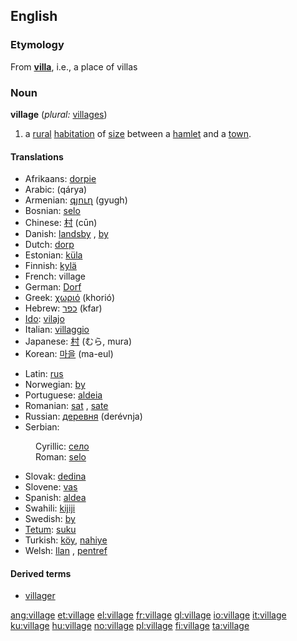 ==English==

{{rank|cry|step|turning|812|village|quickly|lie|supposed}}

=== Etymology ===
From '''[[villa]]''', i.e., a place of villas

=== Noun ===
{{wikipedia}}
'''village''' (''plural:'' [[villages]])

# a [[rural]] [[habitation]] of [[size]] between a [[hamlet]] and a [[town]].

==== Translations ====
{{top}}
*Afrikaans: [[dorpie]]
*Arabic: {{ARchar|[[قرية]]}} (qárya) {{f}}
*Armenian: [[գյուղ]] (gyugh)
*Bosnian: [[selo]] {{n}}
*Chinese: [[村]] (cūn)
*Danish: [[landsby]] {{c}}, [[by#Danish|by]] {{c}}
*Dutch: [[dorp]] {{n}}
*Estonian: [[küla]]
*Finnish: [[kylä]]
*French: village
*German: [[Dorf]] {{n}} 
*Greek: [[χωριό]] (khorió) {{n}}
*Hebrew: [[כפר]] (kfar) {{m}}
*[[Ido]]: [[vilajo]]
*Italian: [[villaggio]] {{m}}
*Japanese: [[村]] (むら, mura)
*Korean: [[마을]] (ma-eul)
{{mid}}
*Latin: [[rus]]
*Norwegian: [[by#Norwegian|by]]
*Portuguese: [[aldeia]] {{f}}
*Romanian: [[sat#Romanian|sat]] {{n}}, [[sate#Romanian|sate]] {{p}}
*Russian: [[деревня]] (derévnja) {{f}}
*Serbian:
:Cyrillic: [[село]] {{n}}
:Roman: [[selo#Serbian|selo]] {{n}}
*Slovak: [[dedina#Slovak|dedina]] {{f}}
*Slovene: [[vas]] {{f}}
*Spanish: [[aldea]] {{f}}
*Swahili: [[kijiji]]
*Swedish: [[by#Swedish|by]] {{c}}
*[[Tetum]]: [[suku]]
*Turkish: [[köy]], [[nahiye]]
*Welsh: [[llan]] {{f}}, [[pentref]] {{m}}
{{bottom}}

==== Derived terms====
* [[villager]]

[[ang:village]]
[[et:village]]
[[el:village]]
[[fr:village]]
[[gl:village]]
[[io:village]]
[[it:village]]
[[ku:village]]
[[hu:village]]
[[no:village]]
[[pl:village]]
[[fi:village]]
[[ta:village]]